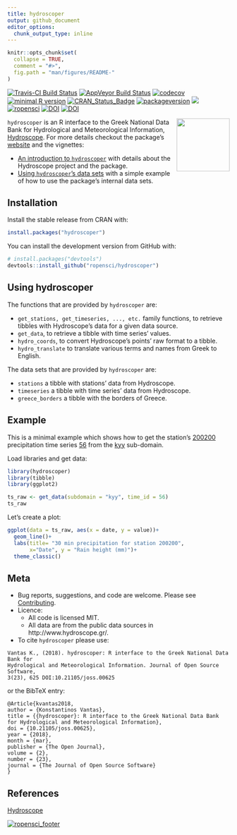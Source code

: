 ```yaml
---
title: hydroscoper
output: github_document
editor_options: 
  chunk_output_type: inline
---
```

<!-- README.md is generated from README.Rmd. Please edit that file -->

```r
knitr::opts_chunk$set(
  collapse = TRUE,
  comment = "#>",
  fig.path = "man/figures/README-"
)
```
 
[![Travis-CI Build Status](https://travis-ci.org/ropensci/hydroscoper.svg?branch=master)](https://travis-ci.org/ropensci/hydroscoper)
[![AppVeyor Build Status](https://ci.appveyor.com/api/projects/status/github/ropensci/hydroscoper?branch=master&svg=true)](https://ci.appveyor.com/project/ropensci/hydroscoper)
[![codecov](https://codecov.io/github/ropensci/hydroscoper/branch/master/graphs/badge.svg)](https://codecov.io/gh/ropensci/hydroscoper) 
[![minimal R version](https://img.shields.io/badge/R%3E%3D-3.5.0-6666ff.svg)](https://cran.r-project.org/)
[![CRAN_Status_Badge](http://www.r-pkg.org/badges/version/hydroscoper)](https://cran.r-project.org/package=hydroscoper)
[![packageversion](https://img.shields.io/badge/Package%20version-1.1.0-orange.svg?style=flat-square)](https://github.com/ropensci/hydroscoper)
[![](https://cranlogs.r-pkg.org/badges/grand-total/hydroscoper)](http://cran.rstudio.com/web/packages/hydroscoper/index.html)
[![ropensci](https://badges.ropensci.org/185_status.svg)](https://github.com/ropensci/onboarding/issues/185)
[![DOI](https://zenodo.org/badge/DOI/10.5281/zenodo.1196540.svg)](https://doi.org/10.5281/zenodo.1196540)
[![DOI](http://joss.theoj.org/papers/10.21105/joss.00625/status.svg)](https://doi.org/10.21105/joss.00625)

<img src="https://github.com/ropensci/hydroscoper/raw/master/man/figures/hydroscoper_hex.png" align = "right" width = 120/>
`hydroscoper` is an R interface to the  Greek National Data Bank for Hydrological and Meteorological Information, [Hydroscope](http://www.hydroscope.gr/). For more details checkout the package's [ website](https://ropensci.github.io/hydroscoper/) and the
vignettes:

 * [An introduction to `hydroscoper`](https://ropensci.github.io/hydroscoper/articles/intro_hydroscoper.html) with details about the Hydroscope project and the package.
 * [Using `hydroscoper`'s data sets](https://ropensci.github.io/hydroscoper/articles/stations_with_data.html) with a simple example of how to use the package's internal data sets.
 
## Installation

Install the stable release from CRAN with:

```r
install.packages("hydroscoper")
```

You can install the development version from GitHub with:

```r
# install.packages("devtools")
devtools::install_github("ropensci/hydroscoper")
```

## Using hydroscoper

The functions that are provided by `hydroscoper` are:

* `get_stations, get_timeseries, ..., etc.` family functions, to retrieve tibbles with Hydroscope's data for a given data source.
* `get_data`, to retrieve a tibble with time series' values.  
* `hydro_coords`, to convert Hydroscope's points' raw format to a tibble.
* `hydro_translate` to translate various terms and names from Greek to English.

The data sets that are provided by `hydroscoper` are:

* `stations` a tibble with stations' data from Hydroscope.
* `timeseries` a tibble with  time series' data from Hydroscope.
* `greece_borders` a tibble with the borders of Greece.

## Example

This is a minimal example which shows how to get the station's [200200]((http://kyy.hydroscope.gr/stations/d/200200/)) precipitation time series [56](http://kyy.hydroscope.gr/timeseries/d/56/) from the [kyy](http://kyy.hydroscope.gr) sub-domain.

Load libraries and get data:

```r
library(hydroscoper)
library(tibble)
library(ggplot2)

ts_raw <- get_data(subdomain = "kyy", time_id = 56)
ts_raw
```

Let's create a plot:

```r
ggplot(data = ts_raw, aes(x = date, y = value))+
  geom_line()+
  labs(title= "30 min precipitation for station 200200",
       x="Date", y = "Rain height (mm)")+
  theme_classic()
```

## Meta

* Bug reports, suggestions, and code are welcome. Please see [Contributing](/CONTRIBUTING.md).
* Licence:
    + All code is licensed MIT.
    + All data are from the public data sources in http://www.hydroscope.gr/.
* To cite `hydroscoper` please use:
```
Vantas K., (2018). hydroscoper: R interface to the Greek National Data Bank for
Hydrological and Meteorological Information. Journal of Open Source Software,
3(23), 625 DOI:10.21105/joss.00625
```
or the BibTeX entry:
```
@Article{kvantas2018,
author = {Konstantinos Vantas},
title = {{hydroscoper}: R interface to the Greek National Data Bank for Hydrological and Meteorological Information},
doi = {10.21105/joss.00625},
year = {2018},
month = {mar},
publisher = {The Open Journal},
volume = {2},
number = {23},
journal = {The Journal of Open Source Software}
}
```
## References
[Hydroscope](http://www.hydroscope.gr/)

[![ropensci_footer](http://ropensci.org/public_images/github_footer.png)](https://ropensci.org)
